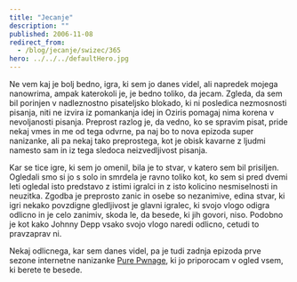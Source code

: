 ```yaml
---
title: "Jecanje"
description: ""
published: 2006-11-08
redirect_from:
  - /blog/jecanje/swizec/365
hero: ../../../defaultHero.jpg
---
```


Ne vem kaj je bolj bedno, igra, ki sem jo danes videl, ali napredek mojega nanowrima, ampak katerokoli je, je bedno toliko, da jecam. Zgleda, da sem bil porinjen v nadleznostno pisateljsko blokado, ki ni posledica nezmosnosti pisanja, niti ne izvira iz pomankanja idej in Oziris pomagaj nima korena v nevoljanosti pisanja. Preprost razlog je, da vedno, ko se spravim pisat, pride nekaj vmes in me od tega odvrne, pa naj bo to nova epizoda super nanizanke, ali pa nekaj tako preprostega, kot je obisk kavarne z ljudmi namesto sam in iz tega sledoca neizvedljivost pisanja.

Kar se tice igre, ki sem jo omenil, bila je to stvar, v katero sem bil prisiljen. Ogledali smo si jo s solo in smrdela je ravno toliko kot, ko sem si pred dvemi leti ogledal isto predstavo z istimi igralci in z isto kolicino nesmiselnosti in neuzitka. Zgodba je preprosto zanic in osebe so nezanimive, edina stvar, ki igri nekako povzdigne gledljivost je glavni igralec, ki svojo vlogo odigra odlicno in je celo zanimiv, skoda le, da besede, ki jih govori, niso. Podobno je kot kako Johnny Depp vsako svojo vlogo naredi odlicno, cetudi to pravzaprav ni.

Nekaj odlicnega, kar sem danes videl, pa je tudi zadnja epizoda prve sezone internetne nanizanke [Pure Pwnage](http://www.purepwnage.com/), ki jo priporocam v ogled vsem, ki berete te besede.
